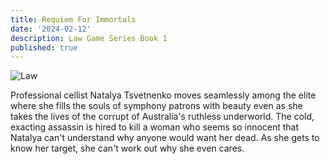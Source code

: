 ```yaml
---
title: Requiem For Immortals
date: '2024-02-12'
description: Law Game Series Book 1
published: true
---
```


![Law](/img/requiemforimmort.jpg)

Professional cellist Natalya Tsvetnenko moves seamlessly among the elite where she fills the souls of symphony patrons with beauty even as she takes the lives of the corrupt of Australia's ruthless underworld. The cold, exacting assassin is hired to kill a woman who seems so innocent that Natalya can't understand why anyone would want her dead. As she gets to know her target, she can't work out why she even cares. 